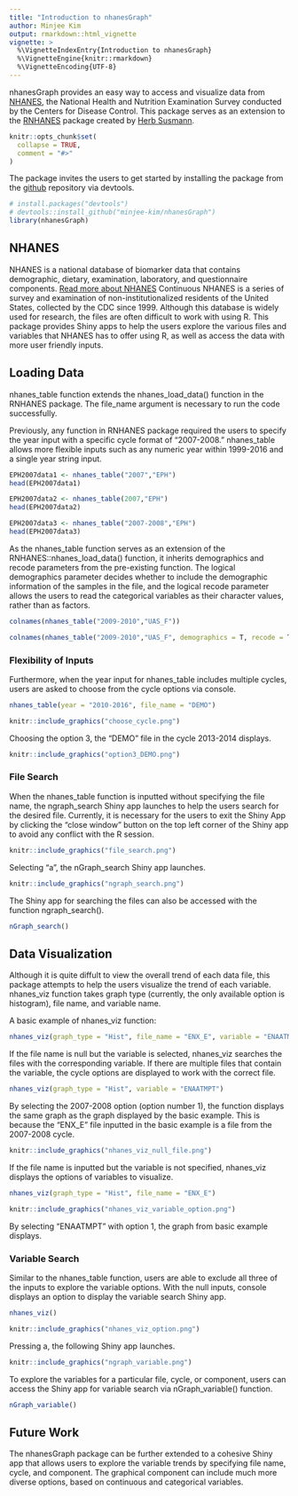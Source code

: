 ```yaml
---
title: "Introduction to nhanesGraph"
author: Minjee Kim
output: rmarkdown::html_vignette
vignette: >
  %\VignetteIndexEntry{Introduction to nhanesGraph}
  %\VignetteEngine{knitr::rmarkdown}
  %\VignetteEncoding{UTF-8}
---
```



nhanesGraph provides an easy way to access and visualize data from [NHANES](https://www.cdc.gov/nchs/nhanes/index.htm?CDC_AA_refVal=https%3A%2F%2Fwww.cdc.gov%2Fnchs%2Fnhanes.htm), the National Health and Nutrition Examination Survey conducted by the Centers for Disease Control. 
This package serves as an extension to the [RNHANES](https://cran.r-project.org/web/packages/RNHANES/vignettes/introduction.html) package created by [Herb Susmann](http://herbsusmann.com/). 


```r
knitr::opts_chunk$set(
  collapse = TRUE,
  comment = "#>"
)
```


The package invites the users to get started by installing the package from the [github](https://github.com/minjee-kim/nhanesGraph) repository via devtools. 
```r
# install.packages("devtools")
# devtools::install_github("minjee-kim/nhanesGraph")
library(nhanesGraph)
```

## NHANES 
NHANES is a national database of biomarker data that contains demographic, dietary, examination, laboratory, and questionnaire components. [Read more about NHANES](https://www.cdc.gov/nchs/nhanes/about_nhanes.htm) 
Continuous NHANES is a series of survey and examination of non-institutionalized residents of the United States, collected by the CDC since 1999. Although this database is widely used for research, the files are often difficult to work with using R. This package provides Shiny apps to help the users explore the various files and variables that NHANES has to offer using R, as well as access the data with more user friendly inputs. 

## Loading Data
nhanes_table function extends the nhanes_load_data() function in the RNHANES package. The file_name argument is necessary to run the code successfully. 

Previously, any function in RNHANES package required the users to specify the year input with a specific cycle format of "2007-2008." nhanes_table allows more flexible inputs such as any numeric year within 1999-2016 and a single year string input. 
```r
EPH2007data1 <- nhanes_table("2007","EPH")
head(EPH2007data1)

EPH2007data2 <- nhanes_table(2007,"EPH")
head(EPH2007data2)

EPH2007data3 <- nhanes_table("2007-2008","EPH")
head(EPH2007data3)
```

As the nhanes_table function serves as an extension of the RNHANES::nhanes_load_data() function, it inherits demographics and recode parameters from the pre-existing function. The logical demographics parameter decides whether to include the demographic information of the samples in the file, and the logical recode parameter allows the users to read the categorical variables as their character values, rather than as factors. 
```r
colnames(nhanes_table("2009-2010","UAS_F"))

colnames(nhanes_table("2009-2010","UAS_F", demographics = T, recode = T))
```


### Flexibility of Inputs

Furthermore, when the year input for nhanes_table includes multiple cycles, users are asked to choose from the cycle options via console. 
```r
nhanes_table(year = "2010-2016", file_name = "DEMO")
```


```r
knitr::include_graphics("choose_cycle.png")
```

Choosing the option 3, the "DEMO" file in the cycle 2013-2014 displays. 

```r
knitr::include_graphics("option3_DEMO.png")
```

### File Search

When the nhanes_table function is inputted without specifying the file name, the ngraph_search Shiny app launches to help the users search for the desired file. Currently, it is necessary for the users to exit the Shiny App by clicking the "close window" button on the top left corner of the Shiny app to avoid any conflict with the R session. 
```r
knitr::include_graphics("file_search.png")
```


Selecting "a", the nGraph_search Shiny app launches. 


```r
knitr::include_graphics("ngraph_search.png")
```

The Shiny app for searching the files can also be accessed with the function ngraph_search(). 
```r
nGraph_search()
```


## Data Visualization

Although it is quite diffult to view the overall trend of each data file, this package attempts to help the users visualize the trend of each variable. nhanes_viz function takes graph type (currently, the only available option is histogram), file name, and variable name. 


A basic example of nhanes_viz function: 
```r
nhanes_viz(graph_type = "Hist", file_name = "ENX_E", variable = "ENAATMPT")
```

If the file name is null but the variable is selected, nhanes_viz searches the files with the corresponding variable. If there are multiple files that contain the variable, the cycle options are displayed to work with the correct file. 
```r
nhanes_viz(graph_type = "Hist", variable = "ENAATMPT")
```
By selecting the 2007-2008 option (option number 1), the function displays the same graph as the graph displayed by the basic example. This is because the "ENX_E" file inputted in the basic example is a file from the 2007-2008 cycle. 

```r
knitr::include_graphics("nhanes_viz_null_file.png")
```


If the file name is inputted but the variable is not specified, nhanes_viz displays the options of variables to visualize. 
```r
nhanes_viz(graph_type = "Hist", file_name = "ENX_E")
```

```r
knitr::include_graphics("nhanes_viz_variable_option.png")
```

By selecting "ENAATMPT" with option 1, the graph from basic example displays. 

### Variable Search 

Similar to the nhanes_table function, users are able to exclude all three of the inputs to explore the variable options. With the null inputs, console displays an option to display the variable search Shiny app.
```r
nhanes_viz()
```

```r
knitr::include_graphics("nhanes_viz_option.png")
```

Pressing a, the following Shiny app launches. 

```r
knitr::include_graphics("ngraph_variable.png")
```

To explore the variables for a particular file, cycle, or component, users can access the Shiny app for variable search via nGraph_variable() function. 

```r
nGraph_variable()
```


## Future Work 
The nhanesGraph package can be further extended to a cohesive Shiny app that allows users to explore the variable trends by specifying file name, cycle, and component. The graphical component can include much more diverse options, based on continuous and categorical variables. 


